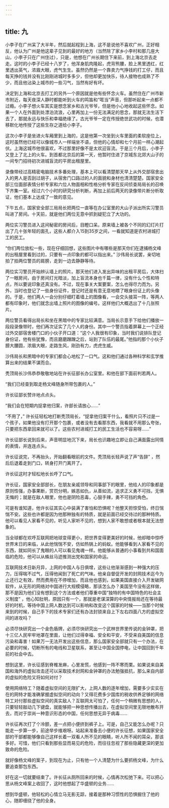 ```yaml
---
---
---
```

title: 九
---



小李子在广州呆了大半年，然后就起程到上海，这不是说他不喜欢广州，正好相反，他认为广州是他这辈子见到的最好的地方（当然除了家乡小李村和那几座大山，小李子只在广州住过），只是，他想在广州长期住下来前，到上海北京去走走。这时的小李子已经十八岁了，他浑身肌肉隆起，虎背熊腰，脸上黑里透红，红里透出英气，浓眉大眼，虎气生生。虽然仍然是一个靠卖力气挣钱的打工仔，而且每天挣的钱并没有比刚刚进城时多多少，但他却更加快乐，待人接物也成熟了不少，而且他沾染上城市的一些习气，当然有好有坏。

决定到上海和北京去打工的另外一个原因就是他有些怀念火车。虽然住在广州市新市附近，每天夜深人静时都能听到火车的鸣笛和“哐当”声音，但那听起来一点都不过瘾。小李子想火车其实是想念家乡和古光爷爷，但是他小心地收起这些怀念。如果一个人在外面到处漂泊流浪，心里再加上一份无法满足的思念，那就无法生活下去了，那就永远与快乐和幸福绝缘了。古光爷爷一定在传授绝世武功的时候，也潜移默化地传授了这些生存之道给小李子。

这次小李子是坐进火车厢里到上海的，这是他第一次坐到火车里面的柔软座位上，这时虽然他已经可以像城市人一样端坐不语，但他的心情却和七个月前一样心潮起伏。上海这城市他很喜欢，不过那里好像不是太欢迎盲流。于是三个月后，小李子又登上了北上的火车。到首都北京后的第一天，他暂时住进了京城东北郊大山子的一间专门招待初次进城盲流的平房出租屋里。

录像带经过高精密电脑技术多番处理，基本上可以看清楚那天早上从外交部宿舍出入的男人是否刮过胡子，从宿舍门口路过的人的面貌和身材也清清楚楚。国家安全部三位面部表情分析专家和六位人物面相和性格分析专家在反间侦查局局长的召唤下齐集一室。经过六个小时的研究分析判断，再加上前后两天的录像带片断分析取证，他们基本上达成了一致的意见。

下午五点，国家安全部三局局长把两位一直等在办公室里的大山子派出所实习警员叫进了房间。十天前，就是他们两位无意中抓到疑犯立了大功的。

两位实习警员进入这间秘密的房间后，目瞪口呆。原来墙上被各个不同的幻灯片打出了几十张年轻的面孔，这些人都介入15到35岁之间，一看就知道是农村进城打工的民工。

“你们两位放松一些，现在仔细回想，这些图片中有哪些是那天你们在逮捕杨文峰的出租屋里看到过的，只要有一点印象的都可以指出来。” 沙伟局长说罢，亲切地拍了拍两位警员的肩膀，走到一边去静静等待。

两位实习警员开始辨认墙上的照片。那天他们进入发出异味的出租平房后，大体扫了一眼房间，由于房间灯光暗淡，加上盲流本身也千篇一律，没有什么个性和特点，所以要说印象还真没有。不过，现在事关大案要案，怎么也得尽力而为。另外，当时也登记了一些身份证件，登记时还是有意无意地瞟了眼身份证上的头像的。于是，他们两人一会分别仔细盯着墙上的图像看，一会交头接耳一阵，等两人都有印象时，他们就念出墙上照片的图像的编号。这样他们大概选出了十几张照片。

两位警员看得出局长和坐在黑暗中的专家比较满意。当局长示意手下给他们播放一段段录像带时，他们再次证实了几个人的身份。其中一个警员指着屏幕上一个正经过外交部宿舍楼门口的小伙子开口道：“这个人我很有印象，当时我们说排队登记身份证，他有些犹豫，而且磨磨蹭蹭之后，站到了队伍的最尾。”他指的那个小伙子膀大腰圆，浓眉大眼，走路生风，刚劲有力，虎虎生威。

沙伟局长和黑暗中的专家们都会心地松了一口气。这和他们通过各种科学和玄学推算出来的结果不谋而合。

秃顶局长沙伟恭恭敬敬地站在许长征部长办公室里。和他在部下面前判若两人。

“我们已经查到取走杨文峰随身所带包裹的人。”

许长征部长赞许地点点头。

“我们会在短期内捉拿他归案，许部长请放心……”

“不用了，” 许长征轻松地打断秃顶局长，“捉拿他归案干什么，看照片只不过是一个孩子，如果他没有打开那个包裹，或者没有去看那东西，我看就不用那么夸张，只要把东西拿回来就可以了。这些农村进城打工的民工生活也不容易呀……”

许长征部长说到后来，声音明显地沉下来，局长也识趣地立即让自己满面露出同情的表情，并连连点头。

许长征说完，不再抬头，开始翻看眼前的文件。秃顶局长轻声说了声“告辞” ，然后后退着走到门口，转身打开门离开了。

许长征这时才轻松地长长呼了口气。

许长征，国家安全部部长，在朋友亲戚领导和同事部下的眼里，他给人的印象都是原则性强，办事果断，赏罚分明，嫉恶如仇，从善如流，追求正义勇不可挡，无惧无悔的；就是在敌人眼里，他也是阴险恶毒，心狠手辣，勇不可挡的角色。

可是有谁知道，他许长征其实心中装满了害怕和恐惧呢？他整天担惊受怕，终日惴惴不安。这些也许都是因为他那种独有的特质，就是前面已经交待过的那种特质。他可以看见人家看不见的，听见人家听不见的，想到人家不敢想或者根本就无法想象的。

当全球都在欢呼互联网把地球变得更小，把世界变得更美好的时候，他却暗中惊呼世界末日的来临，从此他惴惴不安，仿如热锅上的蚂蚁。他能够看到人家看不见的东西，就如同长了鬼眼的人可以看见鬼魂一样。他能够从普通的小事看到共和国面临的危险，他可以从蛛丝马迹推测出党和国家的命运。

互联网技术日新月异，上网的中国人与日俱增，这些让他渐渐感到一种强大的压力，压得喘不过气，压得他闻到了死亡的气味。他亲自督促开发的封网技术迄今为止还行之有效，然而费用在不停增加，而且他也感到，如果美国直接介入开发破网软件，从无形的网络对中国进行大规模侵略，那该怎么办？美国至今没有这样做，那不是因为他们没有想到这个方法或者他们尊重中国“独特的有中国特色的社会主义制度” ，他心知肚明，原因只有一个，那就是老谋深算的中央情报局还在等待最好的时机，等待中国上网人数达到可以影响和改变这个国家的时候——当那个时候来到的时候，自己手下的技术专家们还有办法封锁来自上下左右四面八方的虚拟空间的进攻吗？

必须尽快研究出一个金色盾牌，必须尽快研究出一个武林世界里传说的金钟罩，把十三亿人民牢牢地罩在里面，让他们过得幸福、安全和平安，不受来自美国的信息污染和毒害！如果万一无法开发出这些信息，那么国家安全部就只有一个办法，在必要的时候，切断所有的电线和卫星联系，甚至让中国全国停电，让中国回到千年前的社会中去。

想到这里，许长征感到脊椎发麻，心里发慌，他感到一阵不寒而栗。如果说来自美国和海外的虚拟攻击还可以采取技术封网和金钟罩的办法勉强抵抗，那么来自内部的虚拟的危险又将如何对付？

使用网络特工？随着虚拟空间的无限扩大，上网人数的逐年增加，需要多少实实在在的网特才能准确掌握虚拟空间的动向？又得花费多少国库的税收供养足够的网络特工对付那些虚拟空间的真实敌人？互联网太可怕了，任何一个稍微有思想的人，只要轻轻敲动几下键盘，就能够把一种思想传播出去，在虚拟空间里无限地散布开去，而对于崇尚一种意识形态的中国，任何思想无异于病毒……

许长征再次打了个冷颤，差一点把小便挤到裤子上。可是，自己又能怎么办呢？只能走一步算一步，前途举步维艰呀。站起来准备去小便的许长征想，如果国家安全部的干部都能够像自己这样长着一双看人所不见的眼睛，听人所不闻的耳朵，那该多好。可惜，他们只看到那些显而易见的危险，而往往忽视了那些隐藏更深的更加致命的危险。

就好像杨文峰的案子，到现在为止，只有他一个人清楚为什么要抓杨文峰，为什么要追查那包东西。

好在这一切就要结束了。许长征从厕所回来的时候，心情再次松弛下来。可以把心思从杨文峰案上收回了，这时他想起了华盛顿的业务……

想到华盛顿，他轻松的心情立马无影无踪，接着是那种习惯性的恐惧掘住了他的心，随即缠绕了他的全身。